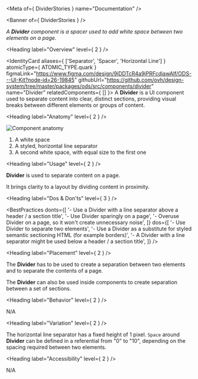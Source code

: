 
<Meta of={ DividerStories } name="Documentation" />

<Banner of={ DividerStories } />

_A **Divider** component is a spacer used to add white space between two elements on a page._

<Heading label="Overview" level={ 2 } />

<IdentityCard aliases={ ['Separator', 'Spacer', 'Horizontal Line'] }
              atomicType={ ATOMIC_TYPE.quark }
              figmaLink="https://www.figma.com/design/9jDDTcR4a9jPRFcdjawAlf/ODS---UI-Kit?node-id=26-19845"
              githubUrl="https://github.com/ovh/design-system/tree/master/packages/ods/src/components/divider"
              name="Divider"
              relatedComponents={ [] }>
  A **Divider** is a UI component used to separate content into clear, distinct sections, providing visual breaks
  between different elements or groups of content.
</IdentityCard>

<Heading label="Anatomy" level={ 2 } />

![Component anatomy](components/divider/anatomy.png "Component anatomy")

1. A white space
2. A styled, horizontal line separator
3. A second white space, with equal size to the first one

<Heading label="Usage" level={ 2 } />

**Divider** is used to separate content on a page.

It brings clarity to a layout by dividing content in proximity.

<Heading label="Dos & Don'ts" level={ 3 } />

<BestPractices
  donts={[
    '- Use a Divider with a line separator above a header / a section title',
    '- Use Divider sparingly on a page',
    '- Overuse Divider on a page, so it won\'t create unnecessary noise',
  ]}
  dos={[
    '- Use Divider to separate two elements',
    '- Use a Divider as a substitute for styled semantic sectioning HTML (for example borders)',
    '- A Divider with a line separator might be used below a header / a section title',
  ]}
/>

<Heading label="Placement" level={ 2 } />

The **Divider** has to be used to create a separation between two elements and to separate the contents of a page.

The **Divider** can also be used inside components to create separation between a set of sections.

<Heading label="Behavior" level={ 2 } />

N/A

<Heading label="Variation" level={ 2 } />

The horizontal line separator has a fixed height of 1 pixel.
 `Space` around **Divider** can be defined in a referential from "0" to "10", depending on the spacing required between two elements.

<Heading label="Accessibility" level={ 2 } />

N/A
